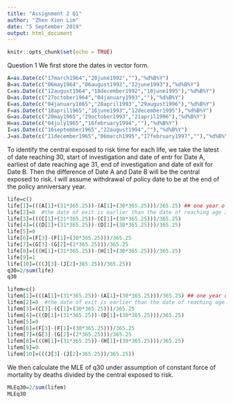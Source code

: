 ---
title: "Assignment 2 Q1"
author: "Zhen Xien Lim"
date: "5 September 2019"
output: html_document
---

```{r setup, include=FALSE}
knitr::opts_chunk$set(echo = TRUE)
```

Question 1
We first store the dates in vector form.
```{r}
A=as.Date(c("17march1964","20june1992",""),"%d%B%Y")
B=as.Date(c("06may1964","06august1992","12june1993"),"%d%B%Y")
C=as.Date(c("12august1964","18december1992","18june1995"),"%d%B%Y")
D=as.Date(c("27october1964","04january1993",""),"%d%B%Y")
E=as.Date(c("04january1865","28april1993","29august1996"),"%d%B%Y")
F=as.Date(c("18april1965","16june1993","12december1995"),"%d%B%Y")
G=as.Date(c("20may1965","29october1993","21april1996"),"%d%B%Y")
H=as.Date(c("04july1965","16february1994",""),"%d%B%Y")
I=as.Date(c("16september1965","22august1994",""),"%d%B%Y")
J=as.Date(c("11december1965","06march1995","17february1997",""),"%d%B%Y")
```
To identify the central exposed to risk time for each life, we take the latest of date reaching   30, start of investigation and date of entr for Date A, earliest of date reaching age 31, end of  investigation and date of exit for Date B. Then the difference of Date A and Date B will be the   central exposed to risk. I will assume withdrawal of policy date to be at the end of the policy anniversary year. 
```{r}
life=c()
life[1]=(((A[1]+(31*365.25))-(A[1]+(30*365.25)))/365.25) ## one year of exposed to risk
life[2]=0  #the date of exit is earlier than the date of reaching age 30, therefore life B is not exposed to risk.
life[3]=(((C[1]+(31*365.25))-(C[1]+(30*365.25)))/365.25)
life[4]=(((D[1]+(31*365.25))-(D[1]+(30*365.25)))/365.25)
life[5]=0
life[6]=(F[3]-(F[1]+(30*365.25)))/365.25
life[7]=(G[3]-(G[2]+(2*365.25)))/365.25
life[8]=(((H[1]+(31*365.25))-(H[1]+(30*365.25)))/365.25)
life[9]=1    
life[10]=(((J[3]-(J[2]+365.25))/365.25))
q30=2/sum(life)
q30
```

```{r}
lifem=c()
lifem[1]=(((A[1]+(31*365.25))-(A[1]+(30*365.25)))/365.25) ## one year of exposed to risk
lifem[2]=0  #the date of exit is earlier than the date of reaching age 30, therefore life B is not exposed to risk.
lifem[3]=(C[3]-(C[1]+(30*365.25)))/365.25
lifem[4]=(((D[1]+(31*365.25))-(D[1]+(30*365.25)))/365.25)
lifem[5]=0
lifem[6]=(F[3]-(F[1]+(30*365.25)))/365.25
lifem[7]=(G[3]-(G[2]+(2*365.25)))/365.25
lifem[8]=(((H[1]+(31*365.25))-(H[1]+(30*365.25)))/365.25)
lifem[9]=0     
lifem[10]=(((J[3]-(J[2]+365.25))/365.25))
```

We then calculate the MLE of q30 under assumption of constant force of mortality by deaths divided by the central exposed to risk. 
```{r}
MLEq30=2/sum(lifem)
MLEq30
```
